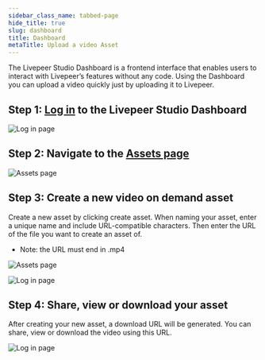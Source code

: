 ```yaml
---
sidebar_class_name: tabbed-page
hide_title: true
slug: dashboard
title: Dashboard
metaTitle: Upload a video Asset
---
```



<Tabs />

The Livepeer Studio Dashboard is a frontend interface that enables users to
interact with Livepeer’s features without any code. Using the Dashboard you can
upload a video quickly just by uploading it to Livepeer.

## Step 1: [Log in](https://livepeer.studio/login) to the Livepeer Studio Dashboard

![Log in page](/../static/guides/Dashboard-1.png)

## Step 2: Navigate to the [Assets page](https://livepeer.studio/dashboard/assets)

![Assets page](/../static/guides/Dashboard-2.png)

## Step 3: Create a new video on demand asset

Create a new asset by clicking create asset. When naming your asset, enter a
unique name and include URL-compatible characters. Then enter the URL of the
file you want to create an asset of.

- Note: the URL must end in .mp4

![Assets page](/../static/guides/Dashboard-3.png)

![Log in page](/../static/guides/Dashboard-4.png)

## Step 4: Share, view or download your asset

After creating your new asset, a download URL will be generated. You can share,
view or download the video using this URL.

![Log in page](/../static/guides/Dashboard-5.png)
